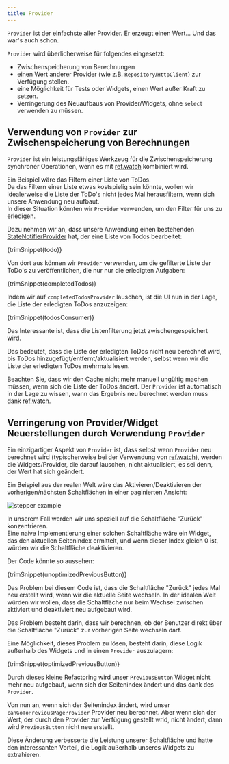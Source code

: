 ```yaml
---
title: Provider
---
```



`Provider` ist der einfachste aller Provider. Er erzeugt einen Wert... Und das war's auch schon.

`Provider` wird überlicherweise für folgendes eingesetzt:

- Zwischenspeicherung von Berechnungen
- einen Wert anderer Provider (wie z.B. `Repository`/`HttpClient`) zur Verfügung stellen.
- eine Möglichkeit für Tests oder Widgets, einen Wert außer Kraft zu setzen.
- Verringerung des Neuaufbaus von Provider/Widgets, ohne `select` verwenden zu müssen.

## Verwendung von `Provider` zur Zwischenspeicherung von Berechnungen

`Provider` ist ein leistungsfähiges Werkzeug für die Zwischenspeicherung synchroner 
Operationen, wenn es mit [ref.watch] kombiniert wird.

Ein Beispiel wäre das Filtern einer Liste von ToDos.  
Da das Filtern einer Liste etwas kostspielig sein könnte, wollen wir idealerweise die 
Liste der ToDo's nicht jedes Mal herausfiltern, wenn sich unsere Anwendung neu aufbaut.   
In dieser Situation könnten wir `Provider` verwenden, um den Filter für uns zu erledigen.

Dazu nehmen wir an, dass unsere Anwendung einen bestehenden [StateNotifierProvider] hat, 
der eine Liste von Todos bearbeitet:

<CodeBlock>{trimSnippet(todo)}</CodeBlock>

Von dort aus können wir `Provider` verwenden, um die gefilterte Liste der ToDo's zu veröffentlichen, 
die nur nur die erledigten Aufgaben:

<CodeBlock>{trimSnippet(completedTodos)}</CodeBlock>

Indem wir auf `completedTodosProvider` lauschen, ist die UI nun in der Lage, die Liste der 
erledigten ToDos anzuzeigen:

<CodeBlock>{trimSnippet(todosConsumer)}</CodeBlock>

Das Interessante ist, dass die Listenfilterung jetzt zwischengespeichert wird.

Das bedeutet, dass die Liste der erledigten ToDos nicht neu berechnet wird, bis 
ToDos hinzugefügt/entfernt/aktualisiert werden, selbst wenn wir die Liste der 
erledigten ToDos mehrmals lesen.

Beachten Sie, dass wir den Cache nicht mehr manuell ungültig machen müssen, wenn 
sich die Liste der ToDos ändert. Der `Provider` ist automatisch in der Lage zu wissen, 
wann das Ergebnis neu berechnet werden muss dank [ref.watch].

## Verringerung von Provider/Widget Neuerstellungen durch Verwendung `Provider`

Ein einzigartiger Aspekt von `Provider` ist, dass selbst wenn `Provider` neu berechnet 
wird (typischerweise bei der Verwendung von [ref.watch]), werden die Widgets/Provider, 
die darauf lauschen, nicht aktualisiert, es sei denn, der Wert hat sich geändert.

Ein Beispiel aus der realen Welt wäre das Aktivieren/Deaktivieren der vorherigen/nächsten Schaltflächen
in einer paginierten Ansicht:

![stepper example](https://user-images.githubusercontent.com/134939/47580830-31263a00-d950-11e8-9b61-0eaddab2709e.png)

In unserem Fall werden wir uns speziell auf die Schaltfläche "Zurück" konzentrieren.  
Eine naive Implementierung einer solchen Schaltfläche wäre ein Widget, das den
aktuellen Seitenindex ermittelt, und wenn dieser Index gleich 0 ist, würden wir die Schaltfläche deaktivieren.

Der Code könnte so aussehen:

<CodeBlock>{trimSnippet(unoptimizedPreviousButton)}</CodeBlock>

Das Problem bei diesem Code ist, dass die Schaltfläche "Zurück" jedes Mal neu erstellt wird, 
wenn wir die aktuelle Seite wechseln. In der idealen Welt würden wir wollen, dass die 
Schaltfläche nur beim Wechsel zwischen aktiviert und deaktiviert neu aufgebaut wird.

Das Problem besteht darin, dass wir berechnen, ob der Benutzer direkt über die Schaltfläche 
"Zurück" zur vorherigen Seite wechseln darf.

Eine Möglichkeit, dieses Problem zu lösen, besteht darin, diese Logik außerhalb des Widgets 
und in einen `Provider` auszulagern:

<CodeBlock>{trimSnippet(optimizedPreviousButton)}</CodeBlock>

Durch dieses kleine Refactoring wird unser `PreviousButton` Widget nicht mehr neu aufgebaut, wenn 
sich der Seitenindex ändert und das dank des `Provider`.

Von nun an, wenn sich der Seitenindex ändert, wird unser `canGoToPreviousPageProvider` Provider 
neu berechnet. Aber wenn sich der Wert, der durch den Provider zur Verfügung gestellt wrid, nicht ändert,
dann wird `PreviousButton` nicht neu erstellt.

Diese Änderung verbesserte die Leistung unserer Schaltfläche und hatte den interessanten 
Vorteil, die Logik außerhalb unseres Widgets zu extrahieren.

[ref.watch]: ../concepts/reading#using-refwatch-to-observe-a-provider
[statenotifierprovider]: ./state_notifier_provider

